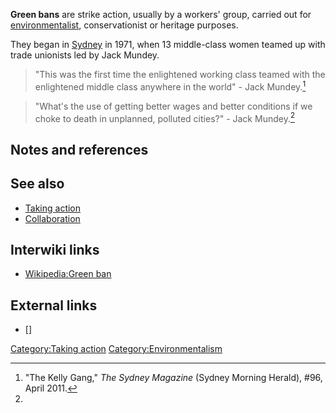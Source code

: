 '''Green bans''' are strike action, usually by a workers' group, carried out for [[environmentalist]], conservationist or heritage purposes.

They began in [[Sydney]] in 1971, when 13 middle-class women teamed up with trade unionists led by Jack Mundey.

<blockquote>
"This was the first time the enlightened working class teamed with the enlightened middle class anywhere in the world" - Jack Mundey.<ref name="SYDNEYMAG">"The Kelly Gang," ''The Sydney Magazine'' (Sydney Morning Herald), #96, April 2011.</ref>
</blockquote>

<blockquote>
"What's the use of getting better wages and better conditions if we choke to death in unplanned, polluted cities?" - Jack Mundey.<ref name="SYDNEYMAG"/>
</blockquote>

== Notes and references ==
{{reflist}}

== See also ==

* [[Taking action]]
* [[Collaboration]]

== Interwiki links ==

* [[Wikipedia:Green ban]]

== External links ==

* [] 

{{add links}}


{{stub}}

[[Category:Taking action]]
[[Category:Environmentalism]]